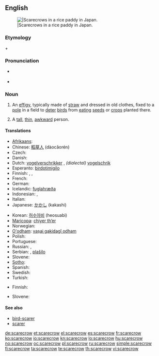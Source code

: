 {{wikipedia}}
==English==
[[Image:Kakashi2.jpg|thumb||Scarecrows in a rice paddy in Japan.]]

===Etymology===
{{term|scare}} + {{term|crow}}

===Pronunciation===
* {{a|RP}} {{IPA|/ˈskɛə.krəʊ/}}
* {{a|US}} {{IPA|/ˈskɛr.kroʊ/}}

===Noun===
{{en-noun}}

# An [[effigy]], typically made of [[straw]] and dressed in old clothes, fixed to a [[pole]] in a field to [[deter]] [[bird]]s from [[eating]] [[seed]]s or [[crop]]s planted there.
# {{context|figuratively|pejorative}} A [[tall]], [[thin]], [[awkward]] person.

====Translations====
{{trans-top|an effigy made to scare the birds away}}
* [[Afrikaans]]: {{t|af|voëlverskrikker|xs=Afrikaans}}
* Chinese: [[稻草人]] (dàocǎorén)
* Czech: {{t-|cs|strašák|m}}
* Danish: {{t+|da|fugleskræmsel|n}}
* Dutch: [[vogelverschrikker]] {{m}}, ''(dialectal)'' [[vogelschrik]]&nbsp;{{m}}
* Esperanto: [[birdotimigilo]]
* Finnish: {{t-|fi|variksenpelätin}}, {{t-|fi|variksenpelätti}}, {{t-|fi|linnunpelätin}}
* French: {{t+|fr|épouvantail|m}}
* German: {{t+|de|Vogelscheuche|f}}
* Icelandic: [[fuglahræða]]
* Indonesian: {{t|id|orang-orangan|xs=Indonesian}},  {{t|id|penakut burung|xs=Indonesian}}
* Italian: {{t+|it|spaventapasseri|m|s}}
* Japanese: [[かかし]] (kakashi)
{{trans-mid}}
* Korean: [[허수아비]] (heosuabi)
* [[Maricopa]]: [[chiyer thʼer]]
* Norwegian: {{t+|no|fugleskremsel}}
* [[O'odham]]: [[vaṣai gakidagĭ odham]]
* Polish: {{t+|pl|strach na wróble|m}}
* Portuguese: {{t+|pt|espantalho}}
* Russian: {{t+|ru|пугало|n|tr=púgalo}}, {{t+|ru|чучело|n|tr=čúčelo}}
* Serbian: {{t-|sr|strašilo}} {{n}}, [[plašilo]] {{n}}
* Slovene: {{t+|sl|ptičje strašilo|n}}
* [[Sotho]]: {{t|st|setshosa|xs=Sotho}}
* Spanish: {{t+|es|espantapájaros|m|s}}
* Swedish: {{t+|sv|fågelskrämma|c}}
* Turkish: {{t+|tr|korkuluk}}
{{trans-bottom}}

{{trans-top|tall, thin, awkward person}}
* Finnish: {{t-|fi|variksenpelätin}}
{{trans-mid}}
* Slovene: {{t-|sl|strašilo|n}}
{{trans-bottom}}

====See also====
* [[bird-scarer]]
* [[scarer]]

[[de:scarecrow]]
[[et:scarecrow]]
[[el:scarecrow]]
[[es:scarecrow]]
[[fr:scarecrow]]
[[ko:scarecrow]]
[[io:scarecrow]]
[[kn:scarecrow]]
[[lo:scarecrow]]
[[hu:scarecrow]]
[[no:scarecrow]]
[[oc:scarecrow]]
[[pl:scarecrow]]
[[ru:scarecrow]]
[[simple:scarecrow]]
[[fi:scarecrow]]
[[ta:scarecrow]]
[[te:scarecrow]]
[[th:scarecrow]]
[[vi:scarecrow]]